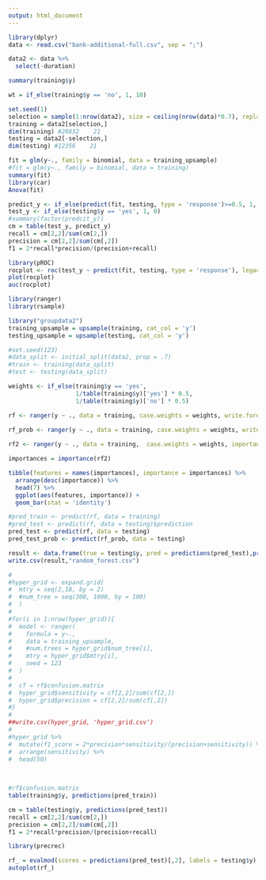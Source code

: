 ```yaml
---
output: html_document
---
```


```r
library(dplyr)
data <- read.csv("bank-additional-full.csv", sep = ";")
```

```r
data2 <- data %>% 
  select(-duration)
```

```r
summary(training$y)

wt = if_else(training$y == 'no', 1, 10)
```

```r
set.seed(1)
selection = sample(1:nrow(data2), size = ceiling(nrow(data)*0.7), replace = FALSE)
training = data2[selection,]
dim(training) #28832    21
testing = data2[-selection,]
dim(testing) #12356    21

```

```r
fit = glm(y~., family = binomial, data = training_upsample)
#fit = glm(y~., family = binomial, data = training)
summary(fit)
library(car)
Anova(fit)
```

```r
predict_y <- if_else(predict(fit, testing, type = 'response')>=0.5, 1, 0)
test_y <- if_else(testing$y == 'yes', 1, 0)
#summary(factor(predcit_y))
cm = table(test_y, predict_y)
recall = cm[2,2]/sum(cm[2,])
precision = cm[2,2]/sum(cm[,2])
f1 = 2*recall*precision/(precision+recall)


```

```r
library(pROC)
rocplot <- roc(test_y ~ predict(fit, testing, type = 'response'), legacy.axes=TRUE)
plot(rocplot)
auc(rocplot)
```

```r
library(ranger)
library(rsample)

library("groupdata2")
training_upsample = upsample(training, cat_col = 'y')
testing_upsample = upsample(testing, cat_col = 'y')
```

```r
#set.seed(123)
#data_split <- initial_split(data2, prop = .7)
#train <- training(data_split)
#test <- testing(data_split)

weights <- if_else(training$y == 'yes', 
                   1/table(training$y)['yes'] * 0.5,
                   1/table(training$y)['no'] * 0.5)

rf <- ranger(y ~ ., data = training, case.weights = weights, write.forest = T)
             
rf_prob <- ranger(y ~ ., data = training, case.weights = weights, write.forest = T, probability = TRUE)

rf2 <- ranger(y ~ ., data = training,  case.weights = weights, importance = "permutation")

importances = importance(rf2) 

tibble(features = names(importances), importance = importances) %>% 
  arrange(desc(importance)) %>% 
  head(7) %>% 
  ggplot(aes(features, importance)) +
  geom_bar(stat = 'identity') 
```

```r
#pred_train <- predict(rf, data = training)
#pred_test <- predict(rf, data = testing)$prediction
pred_test <- predict(rf, data = testing)
pred_test_prob <- predict(rf_prob, data = testing)

result <- data.frame(true = testing$y, pred = predictions(pred_test),predictions(pred_test_prob))
write.csv(result,"random_forest.csv")

#
#hyper_grid <- expand.grid(
#  mtry = seq(2,18, by = 2)
#  #num_tree = seq(300, 1000, by = 100)
#  )
#
#for(i in 1:nrow(hyper_grid)){
#  model <- ranger(
#    formula = y~.,
#    data = training_upsample,
#    #num.trees = hyper_grid$num_tree[i],
#    mtry = hyper_grid$mtry[i],
#    seed = 123
#  )
#  
#  cf = rf$confusion.matrix
#  hyper_grid$sensitivity = cf[2,2]/sum(cf[2,])
#  hyper_grid$precision = cf[2,2]/sum(cf[,2])
#}
#
##write.csv(hyper_grid, 'hyper_grid.csv')
#
#hyper_grid %>% 
#  mutate(f1_score = 2*precision*sensitivity/(precision+sensitivity)) %>%
#  arrange(sensitivity) %>% 
#  head(50)
  
  
```

```r
#rf$confusion.matrix
table(training$y, predictions(pred_train))
```

```r
cm = table(testing$y, predictions(pred_test))
recall = cm[2,2]/sum(cm[2,])
precision = cm[2,2]/sum(cm[,2])
f1 = 2*recall*precision/(precision+recall)

```

```r
library(precrec)

rf_ = evalmod(scores = predictions(pred_test)[,2], labels = testing$y)
autoplot(rf_)
```

